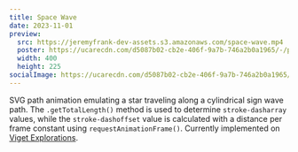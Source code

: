 ```yaml
---
title: Space Wave
date: 2023-11-01
preview:
  src: https://jeremyfrank-dev-assets.s3.amazonaws.com/space-wave.mp4
  poster: https://ucarecdn.com/d5087b02-cb2e-406f-9a7b-746a2b0a1965/-/preview/500x500/
  width: 400
  height: 225
socialImage: https://ucarecdn.com/d5087b02-cb2e-406f-9a7b-746a2b0a1965/-/scale_crop/1200x630/center/
---
```



<ComponentPreview forceDark={true}>
  <SpaceWave />
</ComponentPreview>

SVG path animation emulating a star traveling along a cylindrical sign wave path. The `.getTotalLength()` method is used to determine `stroke-dasharray` values, while the `stroke-dashoffset` value is calculated with a distance per frame constant using `requestAnimationFrame()`. Currently implemented on [Viget Explorations](https://explorations.viget.com/).

